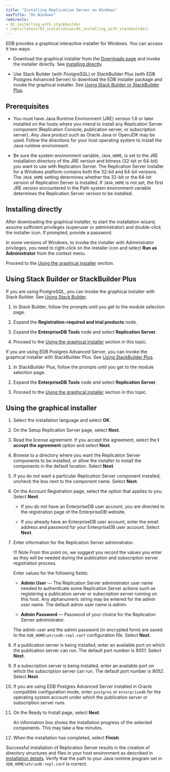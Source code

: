 ```yaml
---
title: "Installing Replication Server on Windows"
navTitle: "On Windows"
redirects:
- 01_installing_with_stackbuilder
- /eprs/latest/03_installation/01_installing_with_stackbuilder/
---
```


<div id="installing_with_stackbuilder" class="registered_link"></div>

EDB provides a graphical interactive installer for Windows. You can access it two ways:

- Download the graphical installer from the [Downloads page](https://www.enterprisedb.com/software-downloads-postgres#replication-server) and invoke the installer directly. See [Installing directly](/eprs/latest/installing/windows/#installing-directly).

- Use Stack Builder (with PostgreSQL) or StackBuilder Plus (with EDB Postgres Advanced Server) to download the EDB installer package and invoke the graphical installer.  See [Using Stack Builder or StackBuilder Plus](/eprs/latest/installing/windows/#using-stack-builder-or-stackbuilder-plus).


## Prerequisites

- You must have Java Runtime Environment (JRE) version 1.8 or later installed on the hosts where you intend to install any Replication Server component (Replication Console, publication server, or subscription server). Any Java product such as Oracle Java or OpenJDK may be used. Follow the directions for your host operating system to install the Java runtime environment.

- Be sure the system environment variable, `JAVA_HOME`, is set to the JRE installation directory of the JRE version and bitness (32-bit or 64-bit) you want to use with Replication Server. The Replication Server installer for a Windows platform contains both the 32-bit and 64-bit versions. The `JAVA_HOME` setting determines whether the 32-bit or the 64-bit version of Replication Server is installed. If `JAVA_HOME` is not set, the first JRE version encountered in the Path system environment variable determines the Replication Server version to be installed.


## Installing directly

After downloading the graphical installer, to start the installation wizard, assume sufficient privileges (superuser or administrator) and double-click the installer icon. If prompted, provide a password.

In some versions of Windows, to invoke the installer with Administrator privileges, you need to right-click on the installer icon and select **Run as Administrator** from the context menu.

Proceed to the [Using the graphical installer](#using-the-graphical-installer) section.

## Using Stack Builder or StackBuilder Plus

If you are using PostgreSQL, you can invoke the graphical installer with Stack Builder. See [Using Stack Builder](https://www.enterprisedb.com/docs/supported-open-source/postgresql/installer/03_using_stackbuilder/). 

1. In Stack Builder, follow the prompts until you get to the module selection page.

1. Expand the **Registration-required and trial products** node. 

1. Expand the **EnterpriseDB Tools** node and select **Replication Server**. 

1. Proceed to the [Using the graphical installer](#using-the-graphical-installer) section in this topic.

If you are using EDB Postgres Advanced Server, you can invoke the graphical installer with StackBuilder Plus. See [Using StackBuilder Plus](/epas/latest/epas_inst_windows/installing_advanced_server_with_the_interactive_installer/using_stackbuilder_plus/). 

1. In StackBuilder Plus, follow the prompts until you get to the module selection page. 

1. Expand the **EnterpriseDB Tools** node and select **Replication Server**. 

1. Proceed to the [Using the graphical installer](#using-the-graphical-installer) section in this topic.

## Using the graphical installer 

1. Select the installation language and select **OK**.

1. On the Setup Replication Server page, select **Next**.

1. Read the license agreement. If you accept the agreement, select the **I accept the agreement** option and select **Next**.

1. Browse to a directory where you want the Replication Server components to be installed, or allow the installer to install the components in the default location. Select **Next**.

1. If you do not want a particular Replication Server component installed, uncheck the box next to the component name. Select **Next**.

1. On the Account Registration page, select the option that applies to you. Select **Next**.

   - If you do not have an EnterpriseDB user account, you are directed to the registration page of the EnterpriseDB website.

   - If you already have an EnterpriseDB user account, enter the email address and password for your EnterpriseDB user account. Select **Next**.

1. Enter information for the Replication Server administrator.

   !!! Note
       From this point on, we suggest you record the values you enter as they will be needed during the publication and subscription server registration process.

   Enter values for the following fields:

    -   **Admin User** &mdash; The Replication Server administrator user name needed to authenticate some Replication Server actions such as registering a publication server or subscription server running on this host. Any alphanumeric string may be entered for the admin user name. The default admin user name is *admin*.

   -   **Admin Password** &mdash; Password of your choice for the Replication Server administrator.

   The admin user and the admin password (in encrypted form) are saved to the `XDB_HOME\etc\edb-repl.conf` configuration file. Select **Next**.

1. If a publication server is being installed, enter an available port on which the publication server can run. The default port number is *9051*. Select **Next**.

1. If a subscription server is being installed, enter an available port on which the subscription server can run. The default port number is *9052*. Select **Next**.

1. If you are using EDB Postgres Advanced Server installed in Oracle compatible configuration mode, enter `postgres` or `enterprisedb` for the operating system account under which the publication server or subscription server runs.

1. On the Ready to Install page, select **Next**.

   An information box shows the installation progress of the selected components. This may take a few minutes.

1. When the installation has completed, select **Finish**.

Successful installation of Replication Server results in the creation of directory structures and files in your host environment as described in [Installation details](installation_details). Verify that the path to your Java runtime program set in `XDB_HOME\etc\edb-repl.conf` is correct.

